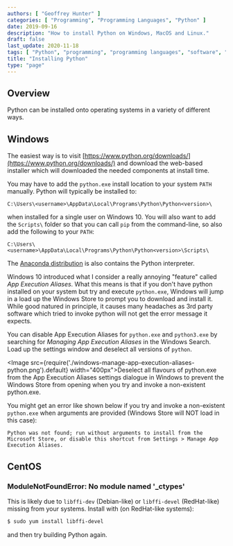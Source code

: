 ```yaml
---
authors: [ "Geoffrey Hunter" ]
categories: [ "Programming", "Programming Languages", "Python" ]
date: 2019-09-16
description: "How to install Python on Windows, MacOS and Linux."
draft: false
last_update: 2020-11-18
tags: [ "Python", "programming", "programming languages", "software", "installing", "Windows", "Linux", "PATH", "pip", "App Execution Aliases", "Windows 10" ]
title: "Installing Python"
type: "page"
---
```


## Overview

Python can be installed onto operating systems in a variety of different ways.

## Windows

The easiest way is to visit [https://www.python.org/downloads/](https://www.python.org/downloads/) and download the web-based installer which will downloaded the needed components at install time.

You may have to add the `python.exe` install location to your system `PATH` manually. Python will typically be installed to:

```text
C:\Users\<username>\AppData\Local\Programs\Python\Python<version>\
```

when installed for a single user on Windows 10. You will also want to add the `Scripts\` folder so that you can call `pip` from the command-line, so also add the following to your `PATH`:

```text
C:\Users\<username>\AppData\Local\Programs\Python\Python<version>\Scripts\
```

The [Anaconda distribution](https://www.anaconda.com/) is also contains the Python interpreter.

Windows 10 introduced what I consider a really annoying "feature" called _App Execution Aliases_. What this means is that if you don't have python installed on your system but try and execute `python.exe`, Windows will jump in a load up the Windows Store to prompt you to download and install it. While good natured in principle, it causes many headaches as 3rd party software which tried to invoke python will not get the error message it expects.

You can disable App Execution Aliases for `python.exe` and `python3.exe` by searching for _Managing App Execution Aliases_ in the Windows Search. Load up the settings window and deselect all versions of `python`.

<Image src={require('./windows-manage-app-execution-aliases-python.png').default} width="400px">Deselect all flavours of python.exe from the App Execution Aliases settings dialogue in Windows to prevent the Windows Store from opening when you try and invoke a non-existent python.exe.</Image>

You might get an error like shown below if you try and invoke a non-existent `python.exe` when arguments are provided (Windows Store will NOT load in this case):

`Python was not found; run without arguments to install from the Microsoft Store, or disable this shortcut from Settings > Manage App Execution Aliases.`

## CentOS

### ModuleNotFoundError: No module named '_ctypes'

This is likely due to `libffi-dev` (Debian-like) or `libffi-devel` (RedHat-like) missing from your systems. Install with (on RedHat-like systems):

```bash
$ sudo yum install libffi-devel
```

and then try building Python again.